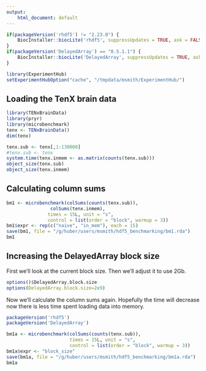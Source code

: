 ```yaml
---
output: 
    html_document: default
---
```


```r
if(packageVersion('rhdf5') != "2.23.0") {
    BiocInstaller::biocLite('rhdf5', suppressUpdates = TRUE, ask = FALSE)
}
if(packageVersion('DelayedArray') == "0.5.1.1") {
    BiocInstaller::biocLite('DelayedArray', suppressUpdates = TRUE, ask = FALSE)
}

library(ExperimentHub)
setExperimentHubOption("cache", "/tmpdata/msmith/ExperimentHub/")
```
    
## Loading the TenX brain data
    
```r
library(TENxBrainData)
library(pryr)
library(microbenchmark)
tenx <- TENxBrainData()
dim(tenx)
```

```r
tenx.sub <- tenx[,1:130000]
#tenx.sub <- tenx
system.time(tenx.inmem <- as.matrix(counts(tenx.sub)))
object_size(tenx.sub)
object_size(tenx.inmem)
```

## Calculating column sums

```r
bm1 <- microbenchmark(colSums(counts(tenx.sub)),
                colSums(tenx.inmem), 
               times = 15L, unit = "s",
               control = list(order = "block", warmup = 3))
bm1$expr <- rep(c("naive", "in_mem"), each = 15)
save(bm1, file = "/g/huber/users/msmith/hdf5_benchmarking/bm1.rda")
bm1
```

## Increasing the DelayedArray block size

First we'll look at the current block size.  Then we'll adjust it to use 2Gb.

```r
options()$DelayedArray.block.size
options(DelayedArray.block.size=2e9)
```

Now we'll calculate the column sums again.  Hopefully the time will decrease now there is less time spent loading data into memory.

```r
packageVersion('rhdf5')
packageVersion('DelayedArray')

bm1a <- microbenchmark(colSums(counts(tenx.sub)), 
                       times = 15L, unit = "s",
                       control = list(order = "block", warmup = 3))
bm1a$expr <- "block_size"
save(bm1a, file = "/g/huber/users/msmith/hdf5_benchmarking/bm1a.rda")
bm1a
```



